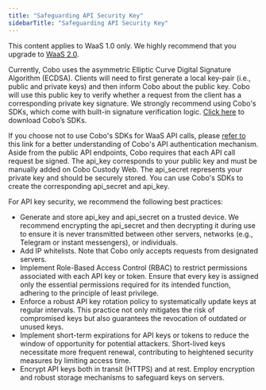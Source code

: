```yaml
---
title: "Safeguarding API Security Key"
sidebarTitle: "Safeguarding API Security Key"
---
```

<Note>This content applies to WaaS 1.0 only. We highly recommend that you upgrade to <a href="/v2/guides/overview/introduction">WaaS 2.0</a>.</Note>


Currently, Cobo uses the asymmetric Elliptic Curve Digital Signature Algorithm (ECDSA). Clients will need to first generate a local key-pair (i.e., public and private keys) and then inform Cobo about the public key. Cobo will use this public key to verify whether a request from the client has a corresponding private key signature. We strongly recommend using Cobo's SDKs, which come with built-in signature verification logic. [Click here](https://www.cobo.com/developers/sdks-and-tools/sdks/waas/python) to download Cobo’s SDKs.

If you choose not to use Cobo's SDKs for WaaS API calls, please [refer to](https://www.cobo.com/developers/api-references/overview/authentication) this link for a better understanding of Cobo's API authentication mechanism. Aside from the public API endpoints, Cobo requires that each API call request be signed. The api_key corresponds to your public key and must be manually added on Cobo Custody Web. The api_secret represents your private key and should be securely stored. You can use Cobo's SDKs to create the corresponding api_secret and api_key.

For API key security, we recommend the following best practices:

- Generate and store api_key and api_secret on a trusted device. We recommend encrypting the api_secret and then decrypting it during use to ensure it is never transmitted between other servers, networks (e.g., Telegram or instant messengers), or individuals.
- Add IP whitelists. Note that Cobo only accepts requests from designated servers.
- Implement Role-Based Access Control (RBAC) to restrict permissions associated with each API key or token. Ensure that every key is assigned only the essential permissions required for its intended function, adhering to the principle of least privilege.
- Enforce a robust API key rotation policy to systematically update keys at regular intervals. This practice not only mitigates the risk of compromised keys but also guarantees the revocation of outdated or unused keys.
- Implement short-term expirations for API keys or tokens to reduce the window of opportunity for potential attackers. Short-lived keys necessitate more frequent renewal, contributing to heightened security measures by limiting access time.
- Encrypt API keys both in transit (HTTPS) and at rest. Employ encryption and robust storage mechanisms to safeguard keys on servers.